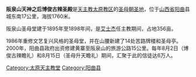 {{Unreferenced|time=2022-04-15T03:14:02+00:00}}
{{noteTA
|1=zh-hans:天神之后; zh-hant:天神之后;
}}
'''阪泉山天神之后博俊古辣圣殿'''是[[天主教太原教区|天主教太原教区]]的[[聖母_(基督教)|圣母]][[朝圣地|朝圣地]]，位于[[山西省|山西省]][[阳曲县|阳曲]]县城东南17公里，海拔1760米。

阪泉山圣母堂建于1895年至1898年间，是[[艾士杰|艾士杰]]任主教期间，占地356亩。

1986年重修文艺复兴风格的圣母堂，并在山腰新建了14处苦路牌楼和圣母亭。2000年，阳曲县政府出资修建黄寨至阪泉山的旅游公路15公里。每年8月2日（博俊古辣瞻礼）和8月15日（圣母升天瞻礼）期间，汇聚于此的信徒达6万人。

{{中国天主教朝圣地}}
[[Category:太原天主教堂|Category:太原天主教堂]]
[[Category:阳曲县|Category:阳曲县]]